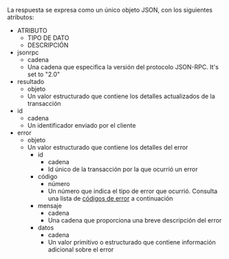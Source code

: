 La respuesta se expresa como un único objeto JSON, con los siguientes atributos:

<AttributeTable>

- ATRIBUTO
  - TIPO DE DATO
  - DESCRIPCIÓN
- jsonrpc
  - cadena
  - Una cadena que especifica la versión del protocolo JSON-RPC. It's set to "2.0"
- resultado
  - objeto
  - Un valor estructurado que contiene los detalles actualizados de la transacción
- id
  - cadena
  - Un identificador enviado por el cliente
- error
  - objeto
  - Un valor estructurado que contiene los detalles del error
    - id
      - cadena
      - Id único de la transacción por la que ocurrió un error
    - código
      - número
      - Un número que indica el tipo de error que ocurrió. Consulta una lista de [códigos de error](#error-codes) a continuación
    - mensaje
      - cadena
      - Una cadena que proporciona una breve descripción del error
    - datos
      - cadena
      - Un valor primitivo o estructurado que contiene información adicional sobre el error

</AttributeTable>
